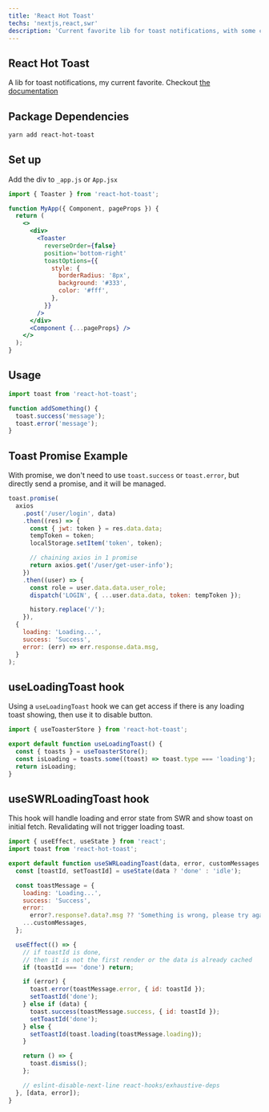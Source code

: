 ```yaml
---
title: 'React Hot Toast'
techs: 'nextjs,react,swr'
description: 'Current favorite lib for toast notifications, with some custom hook and implementation'
---
```


## React Hot Toast

A lib for toast notifications, my current favorite. Checkout [the documentation](https://react-hot-toast.com/docs/toast)

## Package Dependencies

```bash
yarn add react-hot-toast
```

## Set up

Add the div to `_app.js` or `App.jsx`

```jsx
import { Toaster } from 'react-hot-toast';

function MyApp({ Component, pageProps }) {
  return (
    <>
      <div>
        <Toaster
          reverseOrder={false}
          position='bottom-right'
          toastOptions={{
            style: {
              borderRadius: '8px',
              background: '#333',
              color: '#fff',
            },
          }}
        />
      </div>
      <Component {...pageProps} />
    </>
  );
}
```

## Usage

```jsx
import toast from 'react-hot-toast';

function addSomething() {
  toast.success('message');
  toast.error('message');
}
```

## Toast Promise Example

With promise, we don't need to use `toast.success` or `toast.error`, but directly send a promise, and it will be managed.

```jsx
toast.promise(
  axios
    .post('/user/login', data)
    .then((res) => {
      const { jwt: token } = res.data.data;
      tempToken = token;
      localStorage.setItem('token', token);

      // chaining axios in 1 promise
      return axios.get('/user/get-user-info');
    })
    .then((user) => {
      const role = user.data.data.user_role;
      dispatch('LOGIN', { ...user.data.data, token: tempToken });

      history.replace('/');
    }),
  {
    loading: 'Loading...',
    success: 'Success',
    error: (err) => err.response.data.msg,
  }
);
```

## useLoadingToast hook

Using a `useLoadingToast` hook we can get access if there is any loading toast showing, then use it to disable button.

```jsx
import { useToasterStore } from 'react-hot-toast';

export default function useLoadingToast() {
  const { toasts } = useToasterStore();
  const isLoading = toasts.some((toast) => toast.type === 'loading');
  return isLoading;
}
```

## useSWRLoadingToast hook

This hook will handle loading and error state from SWR and show toast on initial fetch. Revalidating will not trigger loading toast.

```jsx
import { useEffect, useState } from 'react';
import toast from 'react-hot-toast';

export default function useSWRLoadingToast(data, error, customMessages = {}) {
  const [toastId, setToastId] = useState(data ? 'done' : 'idle');

  const toastMessage = {
    loading: 'Loading...',
    success: 'Success',
    error:
      error?.response?.data?.msg ?? 'Something is wrong, please try again.',
    ...customMessages,
  };

  useEffect(() => {
    // if toastId is done,
    // then it is not the first render or the data is already cached
    if (toastId === 'done') return;

    if (error) {
      toast.error(toastMessage.error, { id: toastId });
      setToastId('done');
    } else if (data) {
      toast.success(toastMessage.success, { id: toastId });
      setToastId('done');
    } else {
      setToastId(toast.loading(toastMessage.loading));
    }

    return () => {
      toast.dismiss();
    };

    // eslint-disable-next-line react-hooks/exhaustive-deps
  }, [data, error]);
}
```
